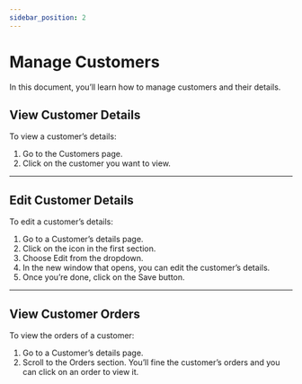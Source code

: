 ```yaml
---
sidebar_position: 2
---
```



# Manage Customers

In this document, you’ll learn how to manage customers and their details.

## View Customer Details

To view a customer’s details:

1. Go to the Customers page.
2. Click on the customer you want to view.

---

## Edit Customer Details

To edit a customer’s details:

1. Go to a Customer’s details page.
2. Click on the <UiIcon lightIcon="https://res.cloudinary.com/dza7lstvk/image/upload/v1667999308/Medusa%20Docs/UI%20Icons/1ordBC6_ssysel.png" darkIcon="https://res.cloudinary.com/dza7lstvk/image/upload/v1667999326/Medusa%20Docs/UI%20Icons/dSwWYBH_stzgoi.png" alt="three dots" /> icon in the first section.
3. Choose Edit from the dropdown.
4. In the new window that opens, you can edit the customer’s details.
5. Once you’re done, click on the Save button.

---

## View Customer Orders

To view the orders of a customer:

1. Go to a Customer’s details page.
2. Scroll to the Orders section. You’ll fine the customer’s orders and you can click on an order to view it.